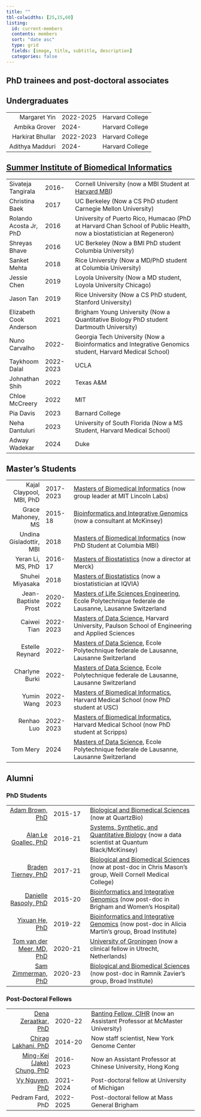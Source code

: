 ```yaml
---
title: ""
tbl-colwidths: [25,15,60]
listing:
  id: current-members
  contents: members
  sort: "date asc"
  type: grid
  fields: [image, title, subtitle, description]
  categories: false
---
```


## PhD trainees and post-doctoral associates

::: {#current-members}
:::

## Undergraduates

|                  |           |                 |
|-----------------:|-----------|-----------------|
|     Margaret Yin | 2022-2025 | Harvard College |
|    Ambika Grover | 2024-     | Harvard College |
| Harkirat Bhullar | 2022-2023 | Harvard College |
|  Adithya Madduri | 2024-     | Harvard College |

## [Summer Institute of Biomedical Informatics](https://dbmi.hms.harvard.edu/education/summer-institute-biomedical-informatics)

|  |  |  |
|------------|------------|------------------------------------------------|
| Sivateja Tangirala | 2016- | Cornell University (now a MBI Student at [Harvard MBI](https://dbmi.hms.harvard.edu/education/master-biomedical-informatics)) |
| Christina Baek | 2017 | UC Berkeley (Now a CS PhD student Carnegie Mellon University) |
| Rolando Acosta Jr, PhD | 2016 | University of Puerto Rico, Humacao (PhD at Harvard Chan School of Public Health, now a biostatistician at Regeneron) |
| Shreyas Bhave | 2016 | UC Berkeley (Now a BMI PhD student Columbia University) |
| Sanket Mehta | 2018 | Rice University (Now a MD/PhD student at Columbia University) |
| Jessie Chen | 2019 | Loyola University (Now a MD student, Loyola University Chicago) |
| Jason Tan | 2019 | Rice University (Now a CS PhD student, Stanford University) |
| Elizabeth Cook Anderson | 2021 | Brigham Young University (Now a Quantitative Biology PhD student Dartmouth University) |
| Nuno Carvalho | 2022- | Georgia Tech University (Now a Bioinformatics and Integrative Genomics student, Harvard Medical School) |
| Taykhoom Dalal | 2022-2023 | UCLA |
| Johnathan Shih | 2022 | Texas A&M |
| Chloe McCreery | 2022 | MIT |
| Pia Davis | 2023 | Barnard College |
| Neha Dantuluri | 2023 | University of South Florida (Now a MS Student, Harvard Medical School) |
| Adway Wadekar | 2024 | Duke |

## Master's Students

|  |  |  |
|----------:|-----------|---------------------------------------------------|
| Kajal Claypool, MBI, PhD | 2017-2023 | [Masters of Biomedical Informatics](https://dbmi.hms.harvard.edu/education/master-biomedical-informatics) (now group leader at MIT Lincoln Labs) |
| Grace Mahoney, MS | 2015-18 | [Bioinformatics and Integrative Genomics](https://gsas.harvard.edu/programs-of-study/all/bioinformatics-and-integrative-genomics) (now a consultant at McKinsey) |
| Undina Gisladottir, MBI | 2018 | [Masters of Biomedical Informatics](https://dbmi.hms.harvard.edu/education/master-biomedical-informatics) (now PhD Student at Columbia MBI) |
| Yeran Li, MS, PhD | 2016-17 | [Masters of Biostatistics](https://www.hsph.harvard.edu/biostatistics/masters-programs/) (now a director at Merck) |
| Shuhei Miyasaka | 2018 | [Masters of Biostatistics](https://www.hsph.harvard.edu/biostatistics/masters-programs/) (now a biostatistician at IQVIA) |
| Jean-Baptiste Prost | 2020-2022 | [Masters of Life Sciences Engineering](https://www.epfl.ch/education/master/programs/life-sciences-engineering/), Ecole Polytechnique federale de Lausanne, Lausanne Switzerland |
| Caiwei Tian | 2022-2023 | [Masters of Data Science](https://seas.harvard.edu/applied-computation/graduate-programs/masters-data-science), Harvard University, Paulson School of Engineering and Applied Sciences |
| Estelle Reynard | 2022- | [Masters of Data Science](https://www.epfl.ch/education/master/programs/data-science/), Ecole Polytechnique federale de Lausanne, Lausanne Switzerland |
| Charlyne Burki | 2022- | [Masters of Data Science](https://www.epfl.ch/education/master/programs/data-science/), Ecole Polytechnique federale de Lausanne, Lausanne Switzerland |
| Yumin Wang | 2022-2023 | [Masters of Biomedical Informatics](https://dbmi.hms.harvard.edu/education/master-biomedical-informatics), Harvard Medical School (now PhD student at USC) |
| Renhao Luo | 2022-2023 | [Masters of Biomedical Informatics](https://dbmi.hms.harvard.edu/education/master-biomedical-informatics), Harvard Medical School (now PhD student at Scripps) |
| Tom Mery | 2024 | [Masters of Data Science](https://www.epfl.ch/education/master/programs/data-science/), Ecole Polytechnique federale de Lausanne, Lausanne Switzerland |

## Alumni

### PhD Students

|  |  |  |
|----------------:|--------------|-----------------------------------------|
| [Adam Brown, PhD](https://www.linkedin.com/in/adam-sam-brown/) | 2015-17 | [Biological and Biomedical Sciences](https://gsas.harvard.edu/programs-of-study/all/biological-and-biomedical-sciences) (now at QuartzBio) |
| [Alan Le Goallec, PhD](https://www.linkedin.com/in/alan-le-goallec-758a02126/) | 2016-21 | [Systems, Synthetic, and Quantitative Biology](Systems,%20Synthetic,%20and%20Quantitative%20Biology) (now a data scientist at Quantum Black/McKinsey) |
| [Braden Tierney, PhD](https://www.bradentierney.com) | 2017-21 | [Biological and Biomedical Sciences](https://gsas.harvard.edu/programs-of-study/all/biological-and-biomedical-sciences) (now at post-doc in Chris Mason's group, Weill Cornell Medical College) |
| [Danielle Rasooly, PhD](https://www.linkedin.com/in/danielle-rasooly/) | 2015-20 | [Bioinformatics and Integrative Genomics](https://gsas.harvard.edu/programs-of-study/all/bioinformatics-and-integrative-genomics) (now post-doc in Brigham and Women's Hospital) |
| [Yixuan He, PhD](https://www.atgu.mgh.harvard.edu/people/yixuan-he/) | 2019-22 | [Bioinformatics and Integrative Genomics](https://gsas.harvard.edu/programs-of-study/all/bioinformatics-and-integrative-genomics) (now post-doc in Alicia Martin's group, Broad Institute) |
| [Tom van der Meer, MD, PhD](https://www.researchgate.net/profile/Tom-Van-Der-Meer "Tom") | 2020-21 | [University of Groningen](https://www.researchgate.net/profile/Tom-Van-Der-Meer) (now a clinical fellow in Utrecht, Netherlands) |
| [Sam Zimmerman, PhD](https://www.linkedin.com/in/samuel-zimmerman-1769a67a/) | 2020-23 | [Biological and Biomedical Sciences](https://gsas.harvard.edu/programs-of-study/all/biological-and-biomedical-sciences) (now post-doc in Ramnik Zavier's group, Broad Institute) |

### Post-Doctoral Fellows

|  |  |  |
|-----------------:|--------------|-----------------------------------------|
| [Dena Zeraatkar, PhD](https://www.denazera.com) | 2020-22 | [Banting Fellow, CIHR](https://banting.fellowships-bourses.gc.ca/en/2019-2020-eng.html) (now an Assistant Professor at McMaster University) |
| [Chirag Lakhani, PhD](https://cmlakhan.github.io) | 2014-20 | Now staff scientist, New York Genome Center |
| [Ming-Kei (Jake) Chung, PhD](https://www.linkedin.com/in/jakemkc/) | 2016-2023 | Now an Assistant Professor at Chinese University, Hong Kong |
| [Vy Nguyen, PhD](https://www.linkedin.com/in/vy-nguyen-6841459b) | 2021-2024 | Post-doctoral fellow at University of Michigan |
| Pedram Fard, PhD | 2022-2025 | Post-doctoral fellow at Mass General Brigham |
